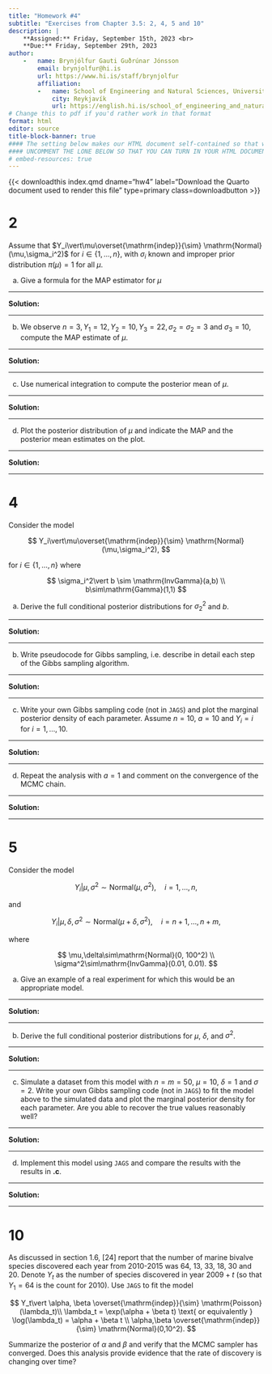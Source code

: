 ```yaml
---
title: "Homework #4"
subtitle: "Exercises from Chapter 3.5: 2, 4, 5 and 10"
description: |
    **Assigned:** Friday, September 15th, 2023 <br>
    **Due:** Friday, September 29th, 2023
author: 
    -   name: Brynjólfur Gauti Guðrúnar Jónsson
        email: brynjolfur@hi.is
        url: https://www.hi.is/staff/brynjolfur
        affiliation: 
        -   name: School of Engineering and Natural Sciences, University of Iceland
            city: Reykjavík
            url: https://english.hi.is/school_of_engineering_and_natural_sciences
# Change this to pdf if you'd rather work in that format
format: html 
editor: source
title-block-banner: true
#### The setting below makes our HTML document self-contained so that we can turn it in ####
#### UNCOMMENT THE LONE BELOW SO THAT YOU CAN TURN IN YOUR HTML DOCUMENT ###################
# embed-resources: true 
---
```


{{< downloadthis index.qmd dname="hw4" label="Download the Quarto document used to render this file" type=primary class=downloadbutton >}}

# 2

Assume that $Y_i\vert\mu\overset{\mathrm{indep}}{\sim} \mathrm{Normal}(\mu,\sigma_i^2)$ for $i \in \{1, \dots, n\}$, with $\sigma_i$ known and improper prior distribution $\pi(\mu)=1$ for all $\mu$.

a. Give a formula for the MAP estimator for $\mu$

-----

**Solution:**

-----

b. We observe $n=3, Y_1=12, Y_2=10, Y_3=22, \sigma_2=\sigma_2=3$ and $\sigma_3=10$, compute the MAP estimate of $\mu$.

-----

**Solution:**

-----

c. Use numerical integration to compute the posterior mean of $\mu$.

-----

**Solution:**

-----

d. Plot the posterior distribution of $\mu$ and indicate the MAP and the posterior mean estimates on the plot.

-----

**Solution:**

-----

# 4

Consider the model 

$$
Y_i\vert\mu\overset{\mathrm{indep}}{\sim} \mathrm{Normal}(\mu,\sigma_i^2),
$$ 

for $i \in \{1, \dots, n\}$ where 

$$
\sigma_i^2\vert b \sim \mathrm{InvGamma}(a,b) \\ b\sim\mathrm{Gamma}(1,1)
$$

a. Derive the full conditional posterior distributions for $\sigma^2_2$ and $b$.

-----

**Solution:**

-----

b. Write pseudocode for Gibbs sampling, i.e. describe in detail each step of the Gibbs sampling algorithm.

-----

**Solution:**

-----

c. Write your own Gibbs sampling code (not in `JAGS`) and plot the marginal posterior density of each parameter. Assume $n=10$, $a=10$ and $Y_i=i$ for $i=1, \dots, 10$.

-----

**Solution:**

-----

d. Repeat the analysis with $a=1$ and comment on the convergence of the MCMC chain.

-----

**Solution:**

-----

# 5

Consider the model

$$
Y_i\vert\mu, \sigma^2 \sim \mathrm{Normal}(\mu,\sigma^2),\quad i=1,\dots,n,
$$

and

$$
Y_i\vert\mu,\delta, \sigma^2 \sim \mathrm{Normal}(\mu+\delta,\sigma^2),\quad i=n+1,\dots,n+m,
$$

where

$$
\mu,\delta\sim\mathrm{Normal}(0, 100^2) \\
\sigma^2\sim\mathrm{InvGamma}(0.01, 0.01).
$$

a. Give an example of a real experiment for which this would be an appropriate model.

-----

**Solution:**

-----

b. Derive the full conditional posterior distributions for $\mu$, $\delta$, and $\sigma^2$.

-----

**Solution:**

-----

c. Simulate a dataset from this model with $n=m=50$, $\mu=10$, $\delta=1$ and $\sigma=2$. Write your own Gibbs sampling code (not in `JAGS`) to fit the model above to the simulated data and plot the marginal posterior density for each parameter. Are you able to recover the true values reasonably well?

-----

**Solution:**

-----

d. Implement this model using `JAGS` and compare the results with the results in **.c**.

-----

**Solution:**

-----

# 10

As discussed in section 1.6, [24] report that the number of marine bivalve species discovered each year from 2010-2015 was 64, 13, 33, 18, 30 and 20. Denote $Y_t$ as the number of species discovered in year $2009+t$ (so that $Y_1=64$ is the count for 2010). Use `JAGS` to fit the model 

$$
Y_t\vert \alpha, \beta \overset{\mathrm{indep}}{\sim} \mathrm{Poisson}(\lambda_t)\\
\lambda_t = \exp(\alpha + \beta t) \text{ or equivalently } \log(\lambda_t) = \alpha + \beta t \\
\alpha,\beta \overset{\mathrm{indep}}{\sim} \mathrm{Normal}(0,10^2).
$$

Summarize the posterior of $\alpha$ and $\beta$ and verify that the MCMC sampler has converged. Does this analysis provide evidence that the rate of discovery is changing over time?




